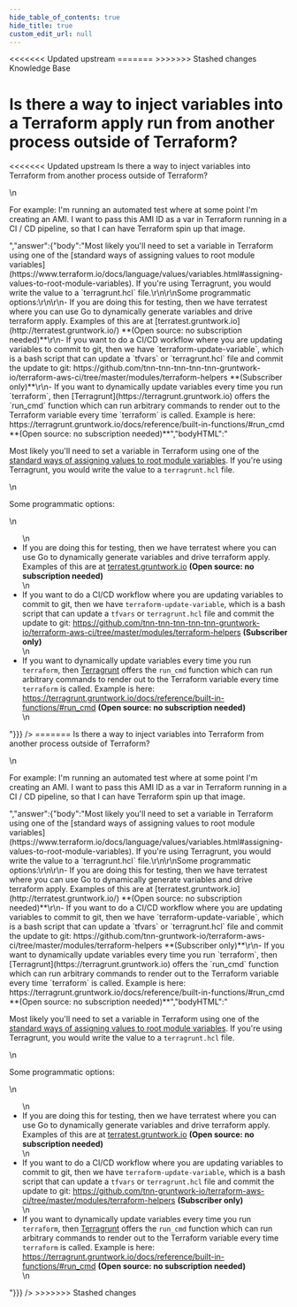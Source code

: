 ```yaml
---
hide_table_of_contents: true
hide_title: true
custom_edit_url: null
---
```



<head>
<<<<<<< Updated upstream
  <link rel="canonical" href="https://github.com/tnn-tnn-tnn-tnn-tnn-gruntwork-io/knowledge-base/discussions/31" />
=======
  <link rel="canonical" href="https://github.com/tnn-gruntwork-io/knowledge-base/discussions/31" />
>>>>>>> Stashed changes
</head>

<CenterLayout>
<span className="searchCategory">Knowledge Base</span>
<h1>Is there a way to inject variables into a Terraform apply run from another process outside of Terraform?</h1>
<<<<<<< Updated upstream
<GitHub discussion={{"id":"D_kwDOF8slf84ANvQv","number":31,"author":{"login":"rhoboat"},"title":"Is there a way to inject variables into a Terraform apply run from another process outside of Terraform?","body":"Is there a way to inject variables into Terraform from another process outside of Terraform?\r\n\r\nFor example: I'm running an automated test where at some point I'm creating an AMI. I want to pass this AMI ID as a var in Terraform running in a CI / CD pipeline, so that I can have Terraform spin up that image. ","bodyHTML":"<p dir=\"auto\">Is there a way to inject variables into Terraform from another process outside of Terraform?</p>\n<p dir=\"auto\">For example: I'm running an automated test where at some point I'm creating an AMI. I want to pass this AMI ID as a var in Terraform running in a CI / CD pipeline, so that I can have Terraform spin up that image.</p>","answer":{"body":"Most likely you'll need to set a variable in Terraform using one of the [standard ways of assigning values to root module variables](https://www.terraform.io/docs/language/values/variables.html#assigning-values-to-root-module-variables). If you're using Terragrunt, you would write the value to a `terragrunt.hcl` file.\r\n\r\nSome programmatic options:\r\n\r\n- If you are doing this for testing, then we have terratest where you can use Go to dynamically generate variables and drive terraform apply. Examples of this are at [terratest.gruntwork.io](http://terratest.gruntwork.io/) **(Open source: no subscription needed)**\r\n- If you want to do a CI/CD workflow where you are updating variables to commit to git, then we have `terraform-update-variable`, which is a bash script that can update a `tfvars` or `terragrunt.hcl` file and commit the update to git: https://github.com/tnn-tnn-tnn-tnn-tnn-gruntwork-io/terraform-aws-ci/tree/master/modules/terraform-helpers **(Subscriber only)**\r\n- If you want to dynamically update variables every time you run `terraform`, then [Terragrunt](https://terragrunt.gruntwork.io) offers the `run_cmd` function which can run arbitrary commands to render out to the Terraform variable every time `terraform` is called. Example is here: https://terragrunt.gruntwork.io/docs/reference/built-in-functions/#run_cmd **(Open source: no subscription needed)**","bodyHTML":"<p dir=\"auto\">Most likely you'll need to set a variable in Terraform using one of the <a href=\"https://www.terraform.io/docs/language/values/variables.html#assigning-values-to-root-module-variables\" rel=\"nofollow\">standard ways of assigning values to root module variables</a>. If you're using Terragrunt, you would write the value to a <code class=\"notranslate\">terragrunt.hcl</code> file.</p>\n<p dir=\"auto\">Some programmatic options:</p>\n<ul dir=\"auto\">\n<li>If you are doing this for testing, then we have terratest where you can use Go to dynamically generate variables and drive terraform apply. Examples of this are at <a href=\"http://terratest.gruntwork.io/\" rel=\"nofollow\">terratest.gruntwork.io</a> <strong>(Open source: no subscription needed)</strong></li>\n<li>If you want to do a CI/CD workflow where you are updating variables to commit to git, then we have <code class=\"notranslate\">terraform-update-variable</code>, which is a bash script that can update a <code class=\"notranslate\">tfvars</code> or <code class=\"notranslate\">terragrunt.hcl</code> file and commit the update to git: <a href=\"https://github.com/tnn-tnn-tnn-tnn-tnn-gruntwork-io/terraform-aws-ci/tree/master/modules/terraform-helpers\">https://github.com/tnn-tnn-tnn-tnn-tnn-gruntwork-io/terraform-aws-ci/tree/master/modules/terraform-helpers</a> <strong>(Subscriber only)</strong></li>\n<li>If you want to dynamically update variables every time you run <code class=\"notranslate\">terraform</code>, then <a href=\"https://terragrunt.gruntwork.io\" rel=\"nofollow\">Terragrunt</a> offers the <code class=\"notranslate\">run_cmd</code> function which can run arbitrary commands to render out to the Terraform variable every time <code class=\"notranslate\">terraform</code> is called. Example is here: <a href=\"https://terragrunt.gruntwork.io/docs/reference/built-in-functions/#run_cmd\" rel=\"nofollow\">https://terragrunt.gruntwork.io/docs/reference/built-in-functions/#run_cmd</a> <strong>(Open source: no subscription needed)</strong></li>\n</ul>"}}} />
=======
<GitHub discussion={{"id":"D_kwDOF8slf84ANvQv","number":31,"author":{"login":"rhoboat"},"title":"Is there a way to inject variables into a Terraform apply run from another process outside of Terraform?","body":"Is there a way to inject variables into Terraform from another process outside of Terraform?\r\n\r\nFor example: I'm running an automated test where at some point I'm creating an AMI. I want to pass this AMI ID as a var in Terraform running in a CI / CD pipeline, so that I can have Terraform spin up that image. ","bodyHTML":"<p dir=\"auto\">Is there a way to inject variables into Terraform from another process outside of Terraform?</p>\n<p dir=\"auto\">For example: I'm running an automated test where at some point I'm creating an AMI. I want to pass this AMI ID as a var in Terraform running in a CI / CD pipeline, so that I can have Terraform spin up that image.</p>","answer":{"body":"Most likely you'll need to set a variable in Terraform using one of the [standard ways of assigning values to root module variables](https://www.terraform.io/docs/language/values/variables.html#assigning-values-to-root-module-variables). If you're using Terragrunt, you would write the value to a `terragrunt.hcl` file.\r\n\r\nSome programmatic options:\r\n\r\n- If you are doing this for testing, then we have terratest where you can use Go to dynamically generate variables and drive terraform apply. Examples of this are at [terratest.gruntwork.io](http://terratest.gruntwork.io/) **(Open source: no subscription needed)**\r\n- If you want to do a CI/CD workflow where you are updating variables to commit to git, then we have `terraform-update-variable`, which is a bash script that can update a `tfvars` or `terragrunt.hcl` file and commit the update to git: https://github.com/tnn-gruntwork-io/terraform-aws-ci/tree/master/modules/terraform-helpers **(Subscriber only)**\r\n- If you want to dynamically update variables every time you run `terraform`, then [Terragrunt](https://terragrunt.gruntwork.io) offers the `run_cmd` function which can run arbitrary commands to render out to the Terraform variable every time `terraform` is called. Example is here: https://terragrunt.gruntwork.io/docs/reference/built-in-functions/#run_cmd **(Open source: no subscription needed)**","bodyHTML":"<p dir=\"auto\">Most likely you'll need to set a variable in Terraform using one of the <a href=\"https://www.terraform.io/docs/language/values/variables.html#assigning-values-to-root-module-variables\" rel=\"nofollow\">standard ways of assigning values to root module variables</a>. If you're using Terragrunt, you would write the value to a <code class=\"notranslate\">terragrunt.hcl</code> file.</p>\n<p dir=\"auto\">Some programmatic options:</p>\n<ul dir=\"auto\">\n<li>If you are doing this for testing, then we have terratest where you can use Go to dynamically generate variables and drive terraform apply. Examples of this are at <a href=\"http://terratest.gruntwork.io/\" rel=\"nofollow\">terratest.gruntwork.io</a> <strong>(Open source: no subscription needed)</strong></li>\n<li>If you want to do a CI/CD workflow where you are updating variables to commit to git, then we have <code class=\"notranslate\">terraform-update-variable</code>, which is a bash script that can update a <code class=\"notranslate\">tfvars</code> or <code class=\"notranslate\">terragrunt.hcl</code> file and commit the update to git: <a href=\"https://github.com/tnn-gruntwork-io/terraform-aws-ci/tree/master/modules/terraform-helpers\">https://github.com/tnn-gruntwork-io/terraform-aws-ci/tree/master/modules/terraform-helpers</a> <strong>(Subscriber only)</strong></li>\n<li>If you want to dynamically update variables every time you run <code class=\"notranslate\">terraform</code>, then <a href=\"https://terragrunt.gruntwork.io\" rel=\"nofollow\">Terragrunt</a> offers the <code class=\"notranslate\">run_cmd</code> function which can run arbitrary commands to render out to the Terraform variable every time <code class=\"notranslate\">terraform</code> is called. Example is here: <a href=\"https://terragrunt.gruntwork.io/docs/reference/built-in-functions/#run_cmd\" rel=\"nofollow\">https://terragrunt.gruntwork.io/docs/reference/built-in-functions/#run_cmd</a> <strong>(Open source: no subscription needed)</strong></li>\n</ul>"}}} />
>>>>>>> Stashed changes

</CenterLayout>
  

<!-- ##DOCS-SOURCER-START
{
  "sourcePlugin": "github-discussions",
  "hash": "54a28e8f272a5df6ac29c0c86141e055"
}
##DOCS-SOURCER-END -->
